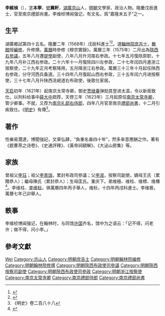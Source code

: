 {{Otheruses|other=名为李维桢的其他人物|李维桢}}
{{明清人物信息框
| 姓名 = 李維楨
| 原名 =
| 圖片名稱= 
| 圖片大小 =
| 圖片說明 = 
| 最高職務 = 南京禮部尚書
| 國家 = 大明 
| 爵位 =
| 籍貫 = 湖廣承天府京山縣
| 族裔 = 
| 字號 = 字本寧，號翼軒
| 室名 = 大泌山房
| 諡號 =
| 出生日期 = 嘉靖二十六年（1547年）闰九月十九日
| 出生地點 = 湖廣京山縣
| 逝世日期 = 天啟六年（1626年）
| 逝世地點 = 湖廣京山縣
| 墓葬 =
| 配偶 = 娶王氏
| 親屬 = 父 [[李淑_(明朝)|李淑]]
| 出身 =
* 嘉靖四十三年甲子科舉人
* 隆慶二年戊辰科進士出身
| 經歷 =
| 著作 =  
}}
'''李維楨'''（{{bd|1547年||1626年||Li李}}），[[表字|字]]'''本寧'''，[[號|號]]'''翼軒'''，[[湖廣|湖廣]][[京山|京山]]人，[[明朝|明朝]]文學家、政治人物。隆慶戊辰進士，官至南京禮部尚書。李维桢博闻强记，有文名，爲“嘉隆末五子”之一。

== 生平 ==
湖廣鄉試第四十五名。隆慶二年（1568年）戊辰科進士<ref>{{Cite book|title=《皇明贡举考》卷五|last=（明）[[张朝瑞|张朝瑞]]|first=|publisher=《续修四库全书》史部第828册|year=|isbn=|location=|pages=}}</ref><ref>{{Cite book|title=贡举志五种 上|last=鲁小俊，江俊伟著|first=|publisher=武汉：武汉大学出版社|year=2009|isbn=978-7-307-07043-1|location=|pages=}}</ref>。選[[翰林院庶吉士|翰林院庶吉士]]，[[散館|散館]]授[[編修|編修]]，升修撰。[[萬曆|萬曆]]時參修《穆宗實錄》。萬曆三年（1575年）二月出為[[陝西|陝西]][[右參議|右參議]]，五年八月遷[[提學|提學]]副使，八年八月升河南右参政。十七年五月復除原职，十九年八月补江西右参政。二十六年十一月復除四川左参政，二十七年闰四月進浙江按察使，二十九年正月考察降用，五月降浙江右参政。萬曆三十三年十月起任陕西右参政，分守河西兵备道。三十四年八月復起山西右参政，三十五年闰六月进按察使，三十七年八月升陕西洮岷道右布政使，後致仕家居。

[[天启|天启]]初年（1621年）起南京太常寺卿，御史[[贾继春|贾继春]]弹劾其登进太滥，令以新銜致仕。以刑科给事中[[薛大中|薛大中]]疏荐，天啓三年（1623年）三月起原任[[南京|南京]][[太常寺卿|太常寺卿]]，管少卿事。不就，又荐为[[南京|南京]][[礼部右侍郎|礼部右侍郎]]，四年八月官至南京[[禮部尚書|禮部尚書]]，十二月引疾致仕。《[[明史|明史]]》有傳<ref>《明史》卷二百八十八</ref>。

==著作==
性樂易濶達，博聞強記，文章弘肆，“負重名垂四十年”，然多率意應酬之作。著有《题曹荩之诗卷》、《史通評釋》、《黃帝祠額解》、《大泌山房集》等。

==家族==
曾祖父[[李珏|李珏]]；祖父[[李景瑞|李景瑞]]，累封布政司參議；父[[李淑_(明朝)|李淑]]，按察司副使。嫡母王氏（累贈恭人）；繼母陳氏（累封恭人）；生母匡氏。重庆下。弟维極、维柱、维標、维椿<ref>{{Cite book|title=天一阁藏明代科举录选刊 登科录 点校本|last=龚延明主编|first=|publisher=宁波出版社|year=2016|isbn=978-7-5526-2320-8|location=宁波|pages=|quote=《天一閣藏明代科舉錄選刊.登科錄》之《隆慶二年戊辰科登科錄》}}</ref>。李维柱、[[李维标|李维标]]，俱萬曆四年丙子舉人，维标，十四年丙戌科進士。李维极，萬曆七年己卯舉人。

==軼事==
李维桢博闻强记，在翰林时，与同馆[[许国_(明朝)|许国]]齐名，馆中为之语云：「记不得，问老许；做不得，问小李。」

==參考文獻==
{{reflist}}

{{明嘉隆末五子}}
{{隆慶二年戊辰科殿試金榜}}

{{Authority control}}

{{DEFAULTSORT:Li李}}
[[Category:李姓|Wei]]
[[Category:京山人|Category:京山人]]
[[Category:明朝庶吉士|Category:明朝庶吉士]]
[[Category:明朝翰林院编修|Category:明朝翰林院编修]]
[[Category:明朝翰林院修撰|Category:明朝翰林院修撰]]
[[Category:明朝陝西布政使司參議|Category:明朝陝西布政使司參議]]
[[Category:明朝陝西按察司副使|Category:明朝陝西按察司副使]]
[[Category:明朝陝西布政使司參政|Category:明朝陝西布政使司參政]]
[[Category:明朝浙江按察使|Category:明朝浙江按察使]]
[[Category:南京太常寺卿|Category:南京太常寺卿]]
[[Category:南京禮部侍郎|Category:南京禮部侍郎]]
[[Category:南京禮部尚書|Category:南京禮部尚書]]